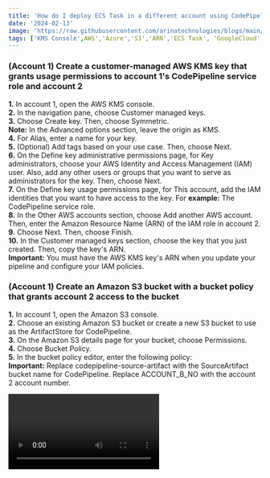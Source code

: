 ```yaml
---
title: 'How do I deploy ECS Task in a different account using CodePipeline that uses CodeDeploy'
date: '2024-02-13'
image: 'https://raw.githubusercontent.com/arinatechnologies/blogs/main/images/codedeply.webp'
tags: ['KMS Console',AWS','Azure','S3','ARN','ECS Task', 'GoogleCloud', 'CloudComputing', 'DevOps']
---
```

### (Account 1) Create a customer-managed AWS KMS key that grants usage permissions to account 1's CodePipeline service role and account 2
**1.** In account 1, open the AWS KMS console.<br/>
**2.** In the navigation pane, choose Customer managed keys.<br/>
**3.** Choose Create key. Then, choose Symmetric.<br/>
**Note:** In the Advanced options section, leave the origin as KMS.<br/>
**4.** For Alias, enter a name for your key.<br/>
**5.** (Optional) Add tags based on your use case. Then, choose Next.<br/>
**6.** On the Define key administrative permissions page, for Key administrators, choose your AWS Identity and Access Management (IAM) user. Also, add any other users or groups that you want to serve as administrators for the key. Then, choose Next.<br/>
**7.** On the Define key usage permissions page, for This account, add the IAM identities that you want to have access to the key. For **example:** The CodePipeline service role.<br/>
**8.** In the Other AWS accounts section, choose Add another AWS account. Then, enter the Amazon Resource Name (ARN) of the IAM role in account 2.<br/>
**9.** Choose Next. Then, choose Finish.<br/>
**10.** In the Customer managed keys section, choose the key that you just created. Then, copy the key's ARN.<br/>
**Important:** You must have the AWS KMS key's ARN when you update your pipeline and configure your IAM policies.
### (Account 1) Create an Amazon S3 bucket with a bucket policy that grants account 2 access to the bucket
**1.** In account 1, open the Amazon S3 console.<br/>
**2.** Choose an existing Amazon S3 bucket or create a new S3 bucket to use as the ArtifactStore for CodePipeline.<br/>
**3.** On the Amazon S3 details page for your bucket, choose Permissions.<br/>
**4.** Choose Bucket Policy.<br/>
**5.** In the bucket policy editor, enter the following policy:<br/>
**Important:** Replace codepipeline-source-artifact with the SourceArtifact bucket name for CodePipeline. Replace ACCOUNT_B_NO with the account 2 account number.

<Video id='7pY1LNxlIso' title='How do I deploy ECS Task in a different account using CodePipeline that uses CodeDeploy'/>

```
{
  'Version': '2012-10-17',
  'Statement': [
      {
          'Effect': 'Allow',
          'Principal': {
              'Service': 'logs.us-east-1.amazonaws.com'
          },
          'Action': 's3:GetBucketAcl',
          'Resource': 'arn:aws:s3:::current-account-pipeline-bucket',
          'Condition': {
              'StringEquals': {
                  'aws:SourceAccount': ' <<Account 1>>'
              },
              'ArnLike': {
                  'aws:SourceArn': 'arn:aws:logs:us-east-1: <<Account 1>>:*'
              }
          }
      },
      {
          'Effect': 'Allow',
          'Principal': {
              'Service': 'logs.us-east-1.amazonaws.com'
          },
          'Action': 's3:PutObject',
          'Resource': 'arn:aws:s3:::current-account-pipeline-bucket/*',
          'Condition': {
              'StringEquals': {
                  'aws:SourceAccount': ' <<Account 1>>',
                  's3:x-amz-acl': 'bucket-owner-full-control'
              }
          }
      },
      {
          'Effect': 'Allow',
          'Principal': {
              'AWS': 'arn:aws:iam::<<Account2>>:root'
          },
          'Action': [
              's3:Get*',
              's3:Put*'
          ],
          'Resource': 'arn:aws:s3:::current-account-pipeline-bucket/*'
      },
      {
          'Effect': 'Allow',
          'Principal': {
              'AWS': 'arn:aws:iam::<<Account2>>:root'
          },
          'Action': 's3:ListBucket',
          'Resource': 'arn:aws:s3:::current-account-pipeline-bucket'
      }
  ]
  }
```

6. Choose Save.

### (Account 2) Create a cross-account IAM role
**Create an IAM policy that allows the following**<br/>
a. The pipeline in account 1 to assume the cross-account IAM role in account 2.<br/>
b. CodePipeline and CodeDeploy API actions. <br/>
c. Amazon S3 API actions related to the SourceArtifact
**1.** In account 2, open the IAM console.<br/>
**2.** In the navigation pane, choose Policies. Then, choose Create policy.<br/>
**3.** Choose the JSON tab. Then, enter the following policy into the JSON editor:<br/>
**Important:** Replace codepipeline-source-artifact with your pipeline's Artifact store's bucket name.
```
{
    'Version': '2012-10-17',
    'Statement': [
        {
            'Effect': 'Allow',
            'Action': [
                's3:List*',
                's3:DeleteObjectVersion',
                's3:*Object',
                's3:CreateJob',
                's3:Put*',
                's3:Get*'
            ],
            'Resource': [
                'arn:aws:s3:::current-account-pipeline-bucket/*'
            ]
        },
        {
            'Action': [
                'kms:DescribeKey',
                'kms:GenerateDataKey',
                'kms:Decrypt',
                'kms:CreateGrant',
                'kms:ReEncrypt*',
                'kms:Encrypt'
            ],
            'Resource': [
                'arn:aws:kms:us-east-1: <<Account 1>>:key/f031942c-5c7b-4e9f-9215-56be4cddab51'
            ],
            'Effect': 'Allow',
            'Sid': 'KMSAccess'
        },
        {
            'Effect': 'Allow',
            'Action': [
                's3:Get*',
                's3:ListBucket'
            ],
            'Resource': [
                'arn:aws:s3:::current-account-pipeline-bucket'
            ]
        },
        {
            'Effect': 'Allow',
            'Action': [
                'cloudformation:*',
                'iam:PassRole'
            ],
            'Resource': '*'
        }
    ]
}
```

**4.** Choose Review policy.<br/>
**5.** For Name, enter a name for the policy.<br/>
**6.** Choose Create policy.<br/>
### Create a second IAM policy that allows AWS KMS API actions
**1.** In account 2, open the IAM console.<br/>
**2.** In the navigation pane, choose Policies. Then, choose Create policy.<br/>
**3.** Choose the JSON tab. Then, enter the following policy into the JSON editor:<br/>
**Important:** Replace arn:aws:kms:REGION:ACCOUNT_A_NO:key/key-id with your AWS KMS key's ARN that you copied earlier.
```
{
      'Action' : [
        'kms:DescribeKey',
        'kms:GenerateDataKey',
        'kms:Decrypt',
        'kms:CreateGrant',
        'kms:ReEncrypt*',
        'kms:Encrypt'
    ],
    'Resource': [
        'arn:aws:kms:us-east-1: <<Account 1>>:key/f031942c-5c7b-4e9f-9215-56be4cddab51'
    ],
    'Effect': 'Allow',
    'Sid': 'KMSAccess'
  }
```

**4.** Choose Review policy.<br/>
**5.** For Name, enter a name for the policy.<br/>
**6.** Choose Create policy.<br/>
### Create the cross-account IAM role using the policies that you created
**1.** In account 2, open the IAM console.<br/>
**2.** In the navigation pane, choose Roles.<br/>
**3.** Choose Create role.<br/>
**4.** Choose Another AWS account.<br/>
**5.** For Account ID, enter the account 1 account ID.<br/>
**6.** Choose Next: Permissions. Then, complete the steps to create the IAM role.<br/>
**7.** Attach the cross-account role policy and KMS key policy to the role that you created. For instructions, see Adding and removing IAM identity permissions.<br/>
### (Account 1) Add the AssumeRole permission to the account 1 CodePipeline service role to allow it to assume the cross-account role in account 2
**1.** In account 1, open the IAM console.<br/>
**2.** In the navigation pane, choose Roles.<br/>
**3.** Choose the IAM service role that you're using for CodePipeline.<br/>
**4.** Choose Add inline policy.<br/>
**5.** Choose the JSON tab. Then, enter the following policy into the JSON editor:<br/>
##### Important: Replace ACCOUNT_B_NO with the account 2 account number.

```
{
  'Version': '2012-10-17',
  'Statement': {
    'Effect': 'Allow',
    'Action': 'sts:AssumeRole',
    'Resource': [
      'arn:aws:iam::ACCOUNT_B_NO:role/*'
    ]
  }
}
```

**6.** Choose Review policy, and then create the policy.

### (Account 2) Create a service role for CodeDeploy and if using EC2 you need to also setup AutoScaling for EC2 service role that includes the required permissions for the services deployed by the stack
Note:

**1.** In account 2, open the IAM console.

**2.** In the navigation pane, choose Roles.

**3.** Create a role for AWS CloudFormation to use when launching services on your behalf.

**4.** Apply permissions to your role based on your use case.

**Important:** Make sure that your trust policy allows resources in Account 1: < Account 1 > 0 to access services that are deployed by the stack.

### (Account 1) Update the CodePipeline configuration to include the resources associated with account 2
Note: If you receive errors when running AWS Command Line Interface (AWS CLI) commands, confirm that you're running a recent version of the AWS CLI.

You can't use the CodePipeline console to create or edit a pipeline that uses resources associated with another account. However, you can use the console to create the general structure of the pipeline. Then, you can use the AWS CLI to edit the pipeline and add the resources associated with the other account. Or, you can update a current pipeline with the resources for the new pipeline. For more information, see Create a pipeline in CodePipeline.

**1. Get the pipeline JSON structure by running the following AWS CLI command:**
aws codepipeline get-pipeline --name MyFirstPipeline &gt;pipeline.jsonCopy CodeCopy CodeCopy CodeCopy CodeCopy CodeCopy CodeCopy CodeCopy CodeCopy Code

**2.** In your local pipeline.json file, confirm that the encryptionKey ID under artifactStore contains the ID with the AWS KMS key's ARN.
**Note:** For more information on pipeline structure, see create-pipeline in the AWS CLI Command Reference.

**3. The RoleArn inside the 'name':** 
'Deploy' configuration JSON structure for your pipeline is the role for the CodePipeline role in Account 2. This is IMPORTANT as using this role the pipeline in Account 1 will be able to know the ECS Service/task is in which account.

**4. Verify that the role is updated for both of the following:**

a. The RoleArn inside the action configuration JSON structure for your pipeline.

b. The roleArn outside the action configuration JSON structure for your pipeline.

**Note:** In the following code example, RoleArn is the role passed to AWS CloudFormation to launch the stack. CodePipeline uses roleArn to operate an AWS CloudFormation stack.

```
{
'pipeline': {
  'name': 'svc-pipeline',
  'roleArn': 'arn:aws:iam:: <<Account 1>>:role/codepipeline-role',
  'artifactStores': {
      'eu-west-2': {
          'type': 'S3',
          'location': 'codepipeline-eu-west-2-419402304744',
          'encryptionKey': {
              'id': 'arn:aws:kms:us-east-1: <<Account 1>>:key/f031942c-5c7b-4e9f-9215-56be4cddab51',
              'type': 'KMS'
          }
      },
      'us-east-1': {
          'type': 'S3',
          'location': 'codepipeline-us-east-1- <<Account 1>>'
      }
  },
  'stages': [
      {
          'name': 'Source',
          'actions': [
              {
                  'name': 'Source',
                  'actionTypeId': {
                      'category': 'Source',
                      'owner': 'AWS',
                      'provider': 'CodeCommit',
                      'version': '1'
                  },
                  'runOrder': 1,
                  'configuration': {
                      'BranchName': 'develop',
                      'OutputArtifactFormat': 'CODE_ZIP',
                      'PollForSourceChanges': 'false',
                      'RepositoryName': 'my-ecs-service'
                  },
                  'outputArtifacts': [
                      {
                          'name': 'SourceArtifact'
                      }
                  ],
                  'inputArtifacts': [],
                  'region': 'us-east-1'
              }
          ]
      },
      {
          'name': 'TST_Develop',
          'actions': [
              {
                  'name': 'Build-TST',
                  'actionTypeId': {
                      'category': 'Build',
                      'owner': 'AWS',
                      'provider': 'CodeBuild',
                      'version': '1'
                  },
                  'runOrder': 1,
                  'configuration': {
                      'ProjectName': 'codebuild-project'
                  },
                  'outputArtifacts': [
                      {
                          'name': 'BuildArtifact'
                      }
                  ],
                  'inputArtifacts': [
                      {
                          'name': 'SourceArtifact'
                      }
                  ],
                  'region': 'us-east-1'
              },
              {
                  'name': 'Build-Docker',
                  'actionTypeId': {
                      'category': 'Build',
                      'owner': 'AWS',
                      'provider': 'CodeBuild',
                      'version': '1'
                  },
                  'runOrder': 2,
                  'configuration': {
                      'PrimarySource': 'SourceArtifact',
                      'ProjectName': 'codebuild_docker_prj'
                  },
                  'outputArtifacts': [
                      {
                          'name': 'ImagedefnArtifactTST'
                      }
                  ],
                  'inputArtifacts': [
                      {
                          'name': 'SourceArtifact'
                      },
                      {
                          'name': 'BuildArtifactTST'
                      }
                  ],
                  'region': 'us-east-1'
              },
              {
                  'name': 'Deploy',
                  'actionTypeId': {
                      'category': 'Deploy',
                      'owner': 'AWS',
                      'provider': 'ECS',
                      'version': '1'
                  },
                  'runOrder': 3,
                  'configuration': {
                      'ClusterName': '<<Account2>>-ecs',
                      'ServiceName': '<<Account2>>-service'
                  },
                  'outputArtifacts': [],
                  'inputArtifacts': [
                      {
                          'name': 'ImagedefnArtifactTST'
                      }
                  ],
                  'roleArn': 'arn:aws:iam::<<Account2>>:role/codepipeline-role',
                  'region': 'eu-west-2'
              }
          ]
      }
  ],
  'version': 3,
  'pipelineType': 'V1'
},
'metadata': {
  'pipelineArn': 'arn:aws:codepipeline:us-east-1: <<Account 1>>:pipeline',
  'created': '2024-01-25T16:53:19.957000-06:00',
  'updated': '2024-01-25T18:57:07.565000-06:00'
    }
}
```

**5. Remove the metadata configuration from the pipeline.json file. For example**

```
'metadata': {
  'pipelineArn': 'arn:aws:codepipeline:us-east-1: <<Account 1>>:Account1-pipeline',
  'created': '2024-01-25T16:53:19.957000-06:00',
  'updated': '2024-01-25T18:57:07.565000-06:00'
}
```

**Important:** To align with proper JSON formatting, remove the comma before the metadata section.

**6.** (Optional) To create a pipeline and update the JSON structure, run the following command to update the pipeline with the new configuration file:
aws codepipeline update-pipeline --cli-input-json file://pipeline.jsonCopy CodeCopy CodeCopy CodeCopy CodeCopy CodeCopy CodeCopy CodeCopy CodeCopy Code<br/>
**7.** (Optional) To use a current pipeline and update the JSON structure, run the following command to create a new pipeline:
aws codepipeline create-pipeline --cli-input-json file://pipeline.jsonCopy CodeCopy CodeCopy CodeCopy CodeCopy CodeCopy CodeCopy CodeCopy CodeCopy Code
### Important: In your pipeline.json file, make sure that you change the name of your new pipeline.

Deploy ECS tasks across accounts seamlessly with CodePipeline and CodeDeploy for efficient multi-account management.

[Read about Arina Website Design](https://www.arinatechnologies.com/website-design)
[Read about Arina Consulting](https://www.arinatechnologies.com/consulting)
[Read about Arina Staffing](https://www.arinatechnologies.com/staffing)
[Read about Arina Website Performance](https://www.arinatechnologies.com/website-performance)
[Read about Arina Website Performance](https://www.arinatechnologies.com/pricing)
